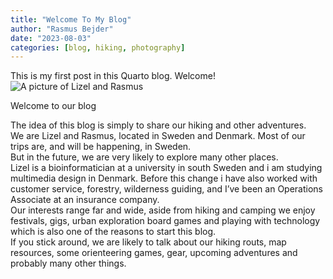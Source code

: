 ```yaml
---
title: "Welcome To My Blog"
author: "Rasmus Bejder"
date: "2023-08-03"
categories: [blog, hiking, photography]
--- 
```


This is my first post in this Quarto blog. Welcome! <br>
![A picture of Lizel and Rasmus](https://res.cloudinary.com/dc1kxjjka/image/upload/v1691427573/Hiking%20blog/IMG-20230710-WA0022_hanrbh.jpg)

Welcome to our blog<br>

The idea of this blog is simply to share our hiking and other adventures.<br>
We are Lizel and Rasmus, located in Sweden and Denmark. Most of our trips are, and will be happening, in Sweden.<br> 
But in the future, we are very likely to explore many other places.<br>
Lizel is a bioinformatician at a university in south Sweden and i am studying multimedia design in Denmark. Before this change i have also worked with customer service, forestry, wilderness guiding, and I’ve been an Operations Associate at an insurance company.<br>
Our interests range far and wide, aside from hiking and camping we enjoy festivals, gigs, urban exploration board games and playing with technology which is also one of the reasons to start this blog.<br>
If you stick around, we are likely to talk about our hiking routs, map resources, some orienteering games, gear, upcoming adventures and probably many other things.<br>

